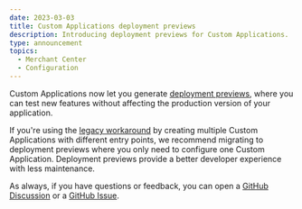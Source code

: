 ```yaml
---
date: 2023-03-03
title: Custom Applications deployment previews
description: Introducing deployment previews for Custom Applications.
type: announcement
topics:
  - Merchant Center
  - Configuration
---
```


Custom Applications now let you generate [deployment previews](/concepts/deployment-previews), where you can test new features without affecting the production version of your application.

If you're using the [legacy workaround](../help-needed#legacy-workaround) by creating multiple Custom Applications with different entry points, we recommend migrating to deployment previews where you only need to configure one Custom Application. Deployment previews provide a better developer experience with less maintenance.

As always, if you have questions or feedback, you can open a [GitHub Discussion](https://github.com/commercetools/merchant-center-application-kit/discussions) or a [GitHub Issue](https://github.com/commercetools/merchant-center-application-kit/issues).
